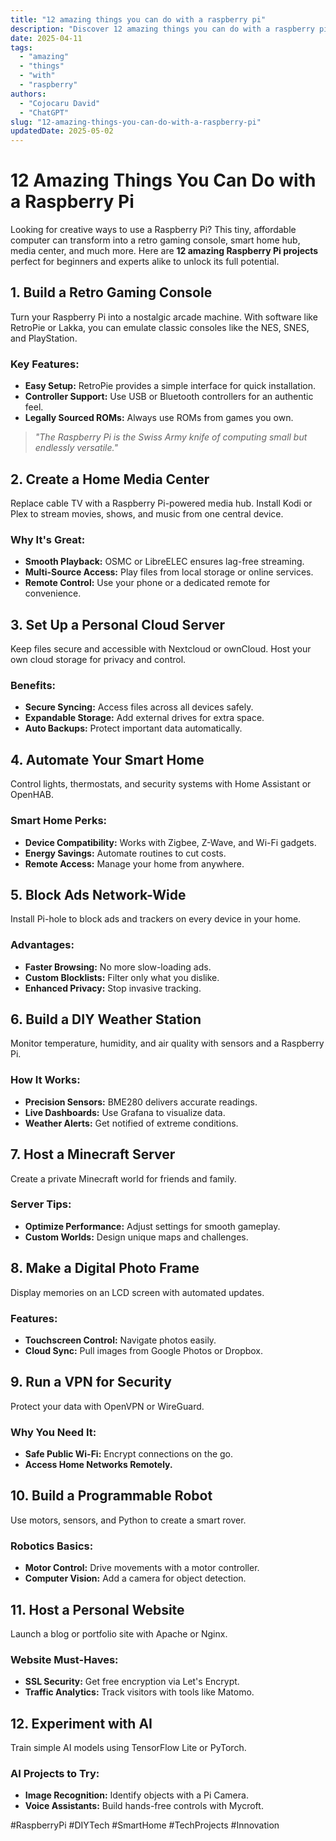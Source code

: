 ```yaml
---
title: "12 amazing things you can do with a raspberry pi"
description: "Discover 12 amazing things you can do with a raspberry pi with this in-depth guide, providing actionable insights and practical tips to boost your knowledge and results."
date: 2025-04-11
tags:
  - "amazing"
  - "things"
  - "with"
  - "raspberry"
authors:
  - "Cojocaru David"
  - "ChatGPT"
slug: "12-amazing-things-you-can-do-with-a-raspberry-pi"
updatedDate: 2025-05-02
---
```


# 12 Amazing Things You Can Do with a Raspberry Pi  

Looking for creative ways to use a Raspberry Pi? This tiny, affordable computer can transform into a retro gaming console, smart home hub, media center, and much more. Here are **12 amazing Raspberry Pi projects** perfect for beginners and experts alike to unlock its full potential.  

## 1. Build a Retro Gaming Console  

Turn your Raspberry Pi into a nostalgic arcade machine. With software like RetroPie or Lakka, you can emulate classic consoles like the NES, SNES, and PlayStation.  

### Key Features:  
- **Easy Setup:** RetroPie provides a simple interface for quick installation.  
- **Controller Support:** Use USB or Bluetooth controllers for an authentic feel.  
- **Legally Sourced ROMs:** Always use ROMs from games you own.  

> *"The Raspberry Pi is the Swiss Army knife of computing small but endlessly versatile."*  

## 2. Create a Home Media Center  

Replace cable TV with a Raspberry Pi-powered media hub. Install Kodi or Plex to stream movies, shows, and music from one central device.  

### Why It's Great:  
- **Smooth Playback:** OSMC or LibreELEC ensures lag-free streaming.  
- **Multi-Source Access:** Play files from local storage or online services.  
- **Remote Control:** Use your phone or a dedicated remote for convenience.  

## 3. Set Up a Personal Cloud Server  

Keep files secure and accessible with Nextcloud or ownCloud. Host your own cloud storage for privacy and control.  

### Benefits:  
- **Secure Syncing:** Access files across all devices safely.  
- **Expandable Storage:** Add external drives for extra space.  
- **Auto Backups:** Protect important data automatically.  

## 4. Automate Your Smart Home  

Control lights, thermostats, and security systems with Home Assistant or OpenHAB.  

### Smart Home Perks:  
- **Device Compatibility:** Works with Zigbee, Z-Wave, and Wi-Fi gadgets.  
- **Energy Savings:** Automate routines to cut costs.  
- **Remote Access:** Manage your home from anywhere.  

## 5. Block Ads Network-Wide  

Install Pi-hole to block ads and trackers on every device in your home.  

### Advantages:  
- **Faster Browsing:** No more slow-loading ads.  
- **Custom Blocklists:** Filter only what you dislike.  
- **Enhanced Privacy:** Stop invasive tracking.  

## 6. Build a DIY Weather Station  

Monitor temperature, humidity, and air quality with sensors and a Raspberry Pi.  

### How It Works:  
- **Precision Sensors:** BME280 delivers accurate readings.  
- **Live Dashboards:** Use Grafana to visualize data.  
- **Weather Alerts:** Get notified of extreme conditions.  

## 7. Host a Minecraft Server  

Create a private Minecraft world for friends and family.  

### Server Tips:  
- **Optimize Performance:** Adjust settings for smooth gameplay.  
- **Custom Worlds:** Design unique maps and challenges.  

## 8. Make a Digital Photo Frame  

Display memories on an LCD screen with automated updates.  

### Features:  
- **Touchscreen Control:** Navigate photos easily.  
- **Cloud Sync:** Pull images from Google Photos or Dropbox.  

## 9. Run a VPN for Security  

Protect your data with OpenVPN or WireGuard.  

### Why You Need It:  
- **Safe Public Wi-Fi:** Encrypt connections on the go.  
- **Access Home Networks Remotely.**  

## 10. Build a Programmable Robot  

Use motors, sensors, and Python to create a smart rover.  

### Robotics Basics:  
- **Motor Control:** Drive movements with a motor controller.  
- **Computer Vision:** Add a camera for object detection.  

## 11. Host a Personal Website  

Launch a blog or portfolio site with Apache or Nginx.  

### Website Must-Haves:  
- **SSL Security:** Get free encryption via Let's Encrypt.  
- **Traffic Analytics:** Track visitors with tools like Matomo.  

## 12. Experiment with AI  

Train simple AI models using TensorFlow Lite or PyTorch.  

### AI Projects to Try:  
- **Image Recognition:** Identify objects with a Pi Camera.  
- **Voice Assistants:** Build hands-free controls with Mycroft.  

#RaspberryPi #DIYTech #SmartHome #TechProjects #Innovation